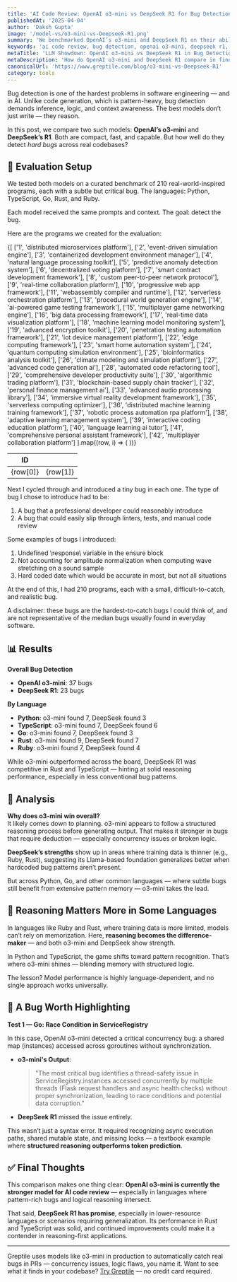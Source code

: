 ```yaml
---
title: 'AI Code Review: OpenAI o3-mini vs DeepSeek R1 for Bug Detection'
publishedAt: '2025-04-04'
author: 'Daksh Gupta'
image: '/model-vs/o3-mini-vs-Deepseek-R1.png'
summary: 'We benchmarked OpenAI’s o3-mini and DeepSeek R1 on their ability to detect subtle software bugs in real-world programs across Python, TypeScript, Go, Rust, and Ruby.'
keywords: 'ai code review, bug detection, openai o3-mini, deepseek r1, software verification, reasoning models'
metaTitle: 'LLM Showdown: OpenAI o3-mini vs DeepSeek R1 in Bug Detection | Greptile'
metaDescription: 'How do OpenAI o3-mini and DeepSeek R1 compare in finding subtle bugs in software programs? We tested both across five programming languages. Here’s what we found.'
canonicalUrl: 'https://www.greptile.com/blog/o3-mini-vs-Deepseek-R1'
category: tools
---
```


Bug detection is one of the hardest problems in software engineering — and in AI. Unlike code generation, which is pattern-heavy, bug detection demands inference, logic, and context awareness. The best models don’t just write — they reason.

In this post, we compare two such models: **OpenAI’s o3-mini** and **DeepSeek’s R1**. Both are compact, fast, and capable. But how well do they detect *hard bugs* across real codebases?

## 🧪 Evaluation Setup

We tested both models on a curated benchmark of 210 real-world-inspired programs, each with a subtle but critical bug. The languages: Python, TypeScript, Go, Rust, and Ruby.

Each model received the same prompts and context. The goal: detect the bug.

Here are the programs we created for the evaluation:

<table
	style={{
		borderCollapse: 'collapse',
		width: '100%',
		margin: '2rem 0',
		borderRadius: '8px',
		overflow: 'hidden',
		fontSize: '0.95rem',
		lineHeight: '1.5'
	}}>
	<thead>
		<tr>
			<th
				style={{
					backgroundColor: '#f8fafc',
					padding: '1rem',
					textAlign: 'left',
					borderBottom: '1px solid #e2e8f0',
					fontWeight: '600',
					color: '#1a202c'
				}}>
				ID
			</th>
			<th
				style={{
					backgroundColor: '#f8fafc',
					padding: '1rem',
					textAlign: 'left',
					borderBottom: '1px solid #e2e8f0',
					fontWeight: '600',
					color: '#1a202c'
				}}></th>
		</tr>
	</thead>
	<tbody>
		{[
			['1', 'distributed microservices platform'],
			['2', 'event-driven simulation engine'],
			['3', 'containerized development environment manager'],
			['4', 'natural language processing toolkit'],
			['5', 'predictive anomaly detection system'],
			['6', 'decentralized voting platform'],
			['7', 'smart contract development framework'],
			['8', 'custom peer-to-peer network protocol'],
			['9', 'real-time collaboration platform'],
			['10', 'progressive web app framework'],
			['11', 'webassembly compiler and runtime'],
			['12', 'serverless orchestration platform'],
			['13', 'procedural world generation engine'],
			['14', 'ai-powered game testing framework'],
			['15', 'multiplayer game networking engine'],
			['16', 'big data processing framework'],
			['17', 'real-time data visualization platform'],
			['18', 'machine learning model monitoring system'],
			['19', 'advanced encryption toolkit'],
			['20', 'penetration testing automation framework'],
			['21', 'iot device management platform'],
			['22', 'edge computing framework'],
			['23', 'smart home automation system'],
			['24', 'quantum computing simulation environment'],
			['25', 'bioinformatics analysis toolkit'],
			['26', 'climate modeling and simulation platform'],
			['27', 'advanced code generation ai'],
			['28', 'automated code refactoring tool'],
			['29', 'comprehensive developer productivity suite'],
			['30', 'algorithmic trading platform'],
			['31', 'blockchain-based supply chain tracker'],
			['32', 'personal finance management ai'],
			['33', 'advanced audio processing library'],
			['34', 'immersive virtual reality development framework'],
			['35', 'serverless computing optimizer'],
			['36', 'distributed machine learning training framework'],
			['37', 'robotic process automation rpa platform'],
			['38', 'adaptive learning management system'],
			['39', 'interactive coding education platform'],
			['40', 'language learning ai tutor'],
			['41', 'comprehensive personal assistant framework'],
			['42', 'multiplayer collaboration platform']
		].map((row, i) => (
			<tr
				key={i}
				style={{
					backgroundColor: 'var(--tw-prose-bg, white)',
					transition: 'background-color 0.2s'
				}}>
				<td
					style={{
						padding: '1rem',
						borderBottom: '1px solid var(--tw-prose-border, #e2e8f0)',
						color: 'var(--tw-prose-body, #1a202c)'
					}}>
					{row[0]}
				</td>
				<td
					style={{
						padding: '1rem',
						borderBottom: '1px solid var(--tw-prose-border, #e2e8f0)',
						color: 'var(--tw-prose-body, #1a202c)'
					}}>
					{row[1]}
				</td>
			</tr>
		))}
	</tbody>
</table>

Next I cycled through and introduced a tiny bug in each one. The type of bug I chose to introduce had to be:

1. A bug that a professional developer could reasonably introduce
2. A bug that could easily slip through linters, tests, and manual code review

Some examples of bugs I introduced:

1. Undefined \response\ variable in the ensure block
2. Not accounting for amplitude normalization when computing wave stretching on a sound sample
3. Hard coded date which would be accurate in most, but not all situations

At the end of this, I had 210 programs, each with a small, difficult-to-catch, and realistic bug.

A disclaimer: these bugs are the hardest-to-catch bugs I could think of, and are not representative of the median bugs usually found in everyday software.


## 📊 Results

**Overall Bug Detection**
- **OpenAI o3-mini**: 37 bugs  
- **DeepSeek R1**: 23 bugs  

**By Language**
- **Python**: o3-mini found 7, DeepSeek found 3  
- **TypeScript**: o3-mini found 7, DeepSeek found 6  
- **Go**: o3-mini found 7, DeepSeek found 3  
- **Rust**: o3-mini found 9, DeepSeek found 7  
- **Ruby**: o3-mini found 7, DeepSeek found 4  

While o3-mini outperformed across the board, DeepSeek R1 was competitive in Rust and TypeScript — hinting at solid reasoning performance, especially in less conventional bug patterns.

## 🧠 Analysis

**Why does o3-mini win overall?**  
It likely comes down to planning. o3-mini appears to follow a structured reasoning process before generating output. That makes it stronger in bugs that require deduction — especially concurrency issues or broken logic.

**DeepSeek’s strengths** show up in areas where training data is thinner (e.g., Ruby, Rust), suggesting its Llama-based foundation generalizes better when hardcoded bug patterns aren’t present.

But across Python, Go, and other common languages — where subtle bugs still benefit from extensive pattern memory — o3-mini takes the lead.

## 🧠 Reasoning Matters More in Some Languages

In languages like Ruby and Rust, where training data is more limited, models can’t rely on memorization. Here, **reasoning becomes the difference-maker** — and both o3-mini and DeepSeek show strength.

In Python and TypeScript, the game shifts toward pattern recognition. That’s where o3-mini shines — blending memory with structured logic.

The lesson? Model performance is highly language-dependent, and no single approach works universally.

## 🧩 A Bug Worth Highlighting

**Test 1 — Go: Race Condition in ServiceRegistry**

In this case, OpenAI o3-mini detected a critical concurrency bug: a shared map (instances) accessed across goroutines without synchronization.

- **o3-mini's Output**:  
  > "The most critical bug identifies a thread-safety issue in ServiceRegistry.instances accessed concurrently by multiple threads (Flask request handlers and async health checks) without proper synchronization, leading to race conditions and potential data corruption."

- **DeepSeek R1** missed the issue entirely.

This wasn’t just a syntax error. It required recognizing async execution paths, shared mutable state, and missing locks — a textbook example where **structured reasoning outperforms token prediction**.

## ✅ Final Thoughts

This comparison makes one thing clear: **OpenAI o3-mini is currently the stronger model for AI code review** — especially in languages where pattern-rich bugs and logical reasoning intersect.

That said, **DeepSeek R1 has promise**, especially in lower-resource languages or scenarios requiring generalization. Its performance in Rust and TypeScript was solid, and continued improvements could make it a contender in reasoning-first applications.

---
Greptile uses models like o3-mini in production to automatically catch real bugs in PRs — concurrency issues, logic flaws, you name it. Want to see what it finds in your codebase? [Try Greptile](https://www.greptile.com) — no credit card required.
